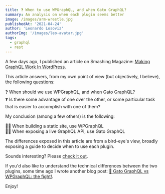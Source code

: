 ```yaml
---
title: ❓ When to use WPGraphQL, and when Gato GraphQL?
summary: An analysis on when each plugin seems better
image: /images/arm-wrestle.jpg
publishedAt: '2021-04-24'
author: 'Leonardo Losoviz'
authorImg: '/images/leo-avatar.jpg'
tags:
  - graphql
  - rest
---
```


A few days ago, I published an article on Smashing Magazine: [Making GraphQL Work In WordPress](https://www.smashingmagazine.com/2021/04/making-graphql-work-in-wordpress/).

This article answers, from my own point of view (but objectively, I believe), the following questions:

❓ When should we use WPGraphQL, and when Gato GraphQL?<br/>
❓ Is there some advantage of one over the other, or some particular task that is easier to accomplish with one of them?

My conclusion (among a few others) is the following:

🤜🏽 When building a static site, use WPGraphQL<br/>
🤜🏽 When exposing a live GraphQL API, use Gato GraphQL

The differences exposed in this article are from a bird-eye's view, broadly exposing a guide to decide when to use each plugin.

Sounds interesting? Please [check it out](https://www.smashingmagazine.com/2021/04/making-graphql-work-in-wordpress/).

If you'd also like to understand the technical differences between the two plugins, some time ago I wrote another blog post: [🥊 Gato GraphQL vs WPGraphQL: the fight!](/blog/graphql-api-vs-wpgraphql-the-fight).

Enjoy!